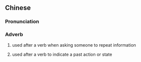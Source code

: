 {{also|来着}}
==Chinese==
{{zh-forms|s=来着}}

===Pronunciation===
{{zh-pron
|m=láizhe
|h=pfs=lòi-chok
|cat=v
}}

===Adverb===
{{zh-verb}}

# {{lb|zh|slang}} used after a verb when asking someone to repeat information
#: {{zh-x|你 住 在 哪兒{r} 來著[着]{zhe}？|Where do you live '''again'''?}}
# {{lb|zh|slang}} used after a verb to indicate a past action or state
#: {{zh-x|她 上 個 星期 還 搬家 來著[着]{zhe}，怎麼 會 在 旅遊 呢？|She moved house '''only''' last week, how can she be travelling now?}}
#: {{zh-x|我 忘記 怎麼 拼寫 你 的 名字 來著[着]{zhe}。|I've forgotten how to spell your name.}}
#: {{zh-x|我 說 什麼 來著[着]{zhe}？|What did I tell you? (i.e. I told you so!)}}